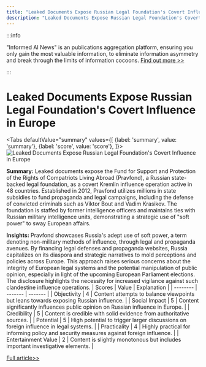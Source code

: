 ```yaml
---
title: "Leaked Documents Expose Russian Legal Foundation's Covert Influence in Europe"
description: "Leaked Documents Expose Russian Legal Foundation's Covert Influence in Europe"
---
```



:::info

"Informed AI News" is an publications aggregation platform, ensuring you only gain the most valuable information, to eliminate information asymmetry and break through the limits of information cocoons.  [Find out more >>](/)

:::

# Leaked Documents Expose Russian Legal Foundation's Covert Influence in Europe


<Tabs
	defaultValue="summary"
	values={[
	{label: 'summary', value: 'summary'},
	{label: 'score', value: 'score'},
]}>
<TabItem value="summary">
<img
  src="https://image.informedainews.com/2024/06/Pol-N8n-1717382492-0.jpg"
  alt="Leaked Documents Expose Russian Legal Foundation's Covert Influence in Europe"
/>



**Summary:**
Leaked documents expose the Fund for Support and Protection of the Rights of Compatriots Living Abroad (Pravfond), a Russian state-backed legal foundation, as a covert Kremlin influence operation active in 48 countries. Established in 2012, Pravfond utilizes millions in state subsidies to fund propaganda and legal campaigns, including the defense of convicted criminals such as Viktor Bout and Vadim Krasikov. The foundation is staffed by former intelligence officers and maintains ties with Russian military intelligence units, demonstrating a strategic use of "soft power" to sway European affairs.

**Insights:**
Pravfond showcases Russia's adept use of soft power, a term denoting non-military methods of influence, through legal and propaganda avenues. By financing legal defenses and propaganda websites, Russia capitalizes on its diaspora and strategic narratives to mold perceptions and policies across Europe. This approach raises serious concerns about the integrity of European legal systems and the potential manipulation of public opinion, especially in light of the upcoming European Parliament elections. The disclosure highlights the necessity for increased vigilance against such clandestine influence operations.
</TabItem>
<TabItem value="score">
	| Scores     | Value   | Explanation |
	| -------- | ------- | ------- |
	| Objectivity  | 4    | Content attempts to balance viewpoints but leans towards exposing Russian influence.    |
	| Social Impact | 5     | Content significantly influences public opinion on Russian influence in Europe.    |
	| Credibility    | 5    | Content is credible with solid evidence from authoritative sources.    |
	| Potential    | 5    | High potential to trigger larger discussions on foreign influence in legal systems.    |
	| Practicality    | 4    | Highly practical for informing policy and security measures against foreign influence.    |
	| Entertainment Value    | 2    | Content is slightly monotonous but includes important investigative elements.    |
</TabItem>
</Tabs>

[Full article>>](https://www.theguardian.com/world/article/2024/jun/02/revealed-russian-legal-defence-foundation-pravfond-europe)

